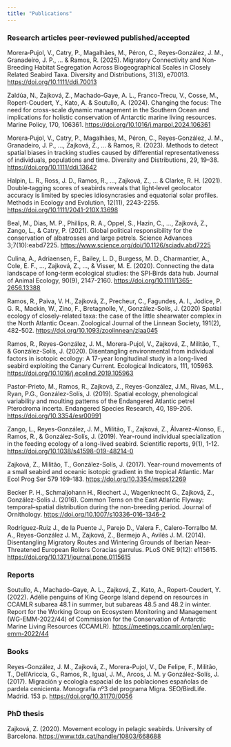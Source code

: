 ```yaml
---
title: "Publications"
---
```


### Research articles peer-reviewed published/accepted

Morera‐Pujol, V., Catry, P., Magalhães, M., Péron, C., Reyes‐González, J. M., Granadeiro, J. P., \... & Ramos, R. (2025). Migratory Connectivity and Non‐Breeding Habitat Segregation Across Biogeographical Scales in Closely Related Seabird Taxa. Diversity and Distributions, 31(3), e70013. <https://doi.org/10.1111/ddi.70013>

Zaldúa, N., Zajková, Z., Machado-Gaye, A. L., Franco-Trecu, V., Cosse, M., Ropert-Coudert, Y., Kato, A. & Soutullo, A. (2024). Changing the focus: The need for cross-scale dynamic management in the Southern Ocean and implications for holistic conservation of Antarctic marine living resources. Marine Policy, 170, 106361. <https://doi.org/10.1016/j.marpol.2024.106361>

Morera‐Pujol, V., Catry, P., Magalhães, M., Péron, C., Reyes‐González, J. M., Granadeiro, J. P., ..., Zajková, Z., ... & Ramos, R. (2023). Methods to detect spatial biases in tracking studies caused by differential representativeness of individuals, populations and time. Diversity and Distributions, 29, 19--38. <https://doi.org/10.1111/ddi.13642>

Halpin, L. R., Ross, J. D., Ramos, R., ..., Zajková, Z., ... & Clarke, R. H. (2021). Double‐tagging scores of seabirds reveals that light‐level geolocator accuracy is limited by species idiosyncrasies and equatorial solar profiles. Methods in Ecology and Evolution, 12(11), 2243-2255. <https://doi.org/10.1111/2041-210X.13698>

Beal, M., Dias, M. P., Phillips, R. A., Oppel, S., Hazin, C., ..., Zajková, Z., Zango, L., & Catry, P. (2021). Global political responsibility for the conservation of albatrosses and large petrels. Science Advances 3;7(10):eabd7225. <https://www.science.org/doi/10.1126/sciadv.abd7225>

Culina, A., Adriaensen, F., Bailey, L. D., Burgess, M. D., Charmantier, A., Cole, E. F., ..., Zajková, Z., ..., & Visser, M. E. (2020). Connecting the data landscape of long‐term ecological studies: the SPI‐Birds data hub. Journal of Animal Ecology, 90(9), 2147-2160. <https://doi.org/10.1111/1365-2656.13388>

Ramos, R., Paiva, V. H., Zajková, Z., Precheur, C., Fagundes, A. I., Jodice, P. G. R., Mackin, W., Zino, F., Bretagnolle, V., González-Solís, J. (2020) Spatial ecology of closely-related taxa: the case of the little shearwater complex in the North Atlantic Ocean. Zoological Journal of the Linnean Society, 191(2), 482-502. <https://doi.org/10.1093/zoolinnean/zlaa045>

Ramos, R., Reyes-González, J. M., Morera-Pujol, V., Zajková, Z., Militão, T., & González-Solís, J. (2020). Disentangling environmental from individual factors in isotopic ecology: A 17-year longitudinal study in a long-lived seabird exploiting the Canary Current. Ecological Indicators, 111, 105963. <https://doi.org/10.1016/j.ecolind.2019.105963>

Pastor-Prieto, M., Ramos, R., Zajková, Z., Reyes-González, J.M., Rivas, M.L., Ryan, P.G., González-Solís, J. (2019). Spatial ecology, phenological variability and moulting patterns of the Endangered Atlantic petrel Pterodroma incerta. Endangered Species Research, 40, 189-206. <https://doi.org/10.3354/esr00991>

Zango, L., Reyes-González, J. M., Militão, T., Zajková, Z., Álvarez-Alonso, E., Ramos, R., & González-Solís, J. (2019). Year-round individual specialization in the feeding ecology of a long-lived seabird. Scientific reports, 9(1), 1-12. <https://doi.org/10.1038/s41598-019-48214-0>

Zajková, Z., Militão, T., González-Solís, J. (2017). Year-round movements of a small seabird and oceanic isotopic gradient in the tropical Atlantic. Mar Ecol Prog Ser 579 169-183. <https://doi.org/10.3354/meps12269>

Becker P. H., Schmaljohann H., Riechert J., Wagenknecht G., Zajková, Z., González-Solís J. (2016). Common Terns on the East Atlantic Flyway: temporal--spatial distribution during the non-breeding period. Journal of Ornithology. <https://doi.org/10.1007/s10336-016-1346-2>

Rodríguez-Ruiz J., de la Puente J., Parejo D., Valera F., Calero-Torralbo M. A., Reyes-González J. M., Zajková, Z., Bermejo A., Avilés J. M. (2014). Disentangling Migratory Routes and Wintering Grounds of Iberian Near-Threatened European Rollers Coracias garrulus. PLoS ONE 9(12): e115615. <https://doi.org/10.1371/journal.pone.0115615>

### Reports

Soutullo, A., Machado-Gaye, A. L., Zajková, Z., Kato, A., Ropert-Coudert, Y. (2022). Adélie penguins of King George Island depend on resources in CCAMLR subarea 48.1 in summer, but subareas 48.5 and 48.2 in winter. Report for the Working Group on Ecosystem Monitoring and Management (WG-EMM-2022/44) of Commission for the Conservation of Antarctic Marine Living Resources (CCAMLR). <https://meetings.ccamlr.org/en/wg-emm-2022/44>

### Books

Reyes-González, J. M., Zajková, Z., Morera-Pujol, V., De Felipe, F., Militão, T., Dell'Ariccia, G., Ramos, R., Igual, J. M., Arcos, J. M. y González-Solís, J. (2017). Migración y ecología espacial de las poblaciones españolas de pardela cenicienta. Monografía nº3 del programa Migra. SEO/BirdLife. Madrid. 153 p. <https://doi.org/10.31170/0056>

### PhD thesis

Zajková, Z. (2020). Movement ecology in pelagic seabirds. University of Barcelona. <https://www.tdx.cat/handle/10803/668688>
